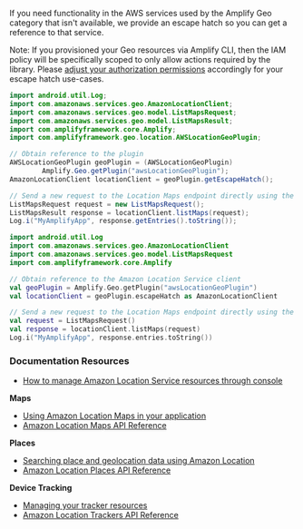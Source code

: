 If you need functionality in the AWS services used by the Amplify Geo category that isn't available, we provide an escape hatch so you can get a reference to that service.

Note: If you provisioned your Geo resources via Amplify CLI, then the IAM policy will be specifically scoped to only allow actions required by the library.
Please [adjust your authorization permissions](/gen1/[platform]/prev/build-a-backend/more-features/geo/existing-resources/) accordingly for your escape hatch use-cases.

<BlockSwitcher>
<Block name="Java">

```java
import android.util.Log;
import com.amazonaws.services.geo.AmazonLocationClient;
import com.amazonaws.services.geo.model.ListMapsRequest;
import com.amazonaws.services.geo.model.ListMapsResult;
import com.amplifyframework.core.Amplify;
import com.amplifyframework.geo.location.AWSLocationGeoPlugin;
```

```java
// Obtain reference to the plugin
AWSLocationGeoPlugin geoPlugin = (AWSLocationGeoPlugin)
        Amplify.Geo.getPlugin("awsLocationGeoPlugin");
AmazonLocationClient locationClient = geoPlugin.getEscapeHatch();

// Send a new request to the Location Maps endpoint directly using the client
ListMapsRequest request = new ListMapsRequest();
ListMapsResult response = locationClient.listMaps(request);
Log.i("MyAmplifyApp", response.getEntries().toString());
```

</Block>
<Block name="Kotlin">

```kotlin
import android.util.Log
import com.amazonaws.services.geo.AmazonLocationClient
import com.amazonaws.services.geo.model.ListMapsRequest
import com.amplifyframework.core.Amplify
```

```kotlin
// Obtain reference to the Amazon Location Service client
val geoPlugin = Amplify.Geo.getPlugin("awsLocationGeoPlugin")
val locationClient = geoPlugin.escapeHatch as AmazonLocationClient

// Send a new request to the Location Maps endpoint directly using the client
val request = ListMapsRequest()
val response = locationClient.listMaps(request)
Log.i("MyAmplifyApp", response.entries.toString())
```

</Block>
</BlockSwitcher>

### Documentation Resources

* [How to manage Amazon Location Service resources through console](https://docs.aws.amazon.com/location/latest/developerguide/welcome.html)

**Maps**
* [Using Amazon Location Maps in your application](https://docs.aws.amazon.com/location/latest/developerguide/using-maps.html)
* [Amazon Location Maps API Reference](https://docs.aws.amazon.com/location-maps/latest/APIReference/API_Operations.html)

**Places**
* [Searching place and geolocation data using Amazon Location](https://docs.aws.amazon.com/location/latest/developerguide/searching-for-places.html)
* [Amazon Location Places API Reference](https://docs.aws.amazon.com/location-places/latest/APIReference/API_Operations.html)

**Device Tracking**
* [Managing your tracker resources](https://docs.aws.amazon.com/location/latest/developerguide/managing-trackers.html)
* [Amazon Location Trackers API Reference](https://docs.aws.amazon.com/location-trackers/latest/APIReference/API_Operations.html)
